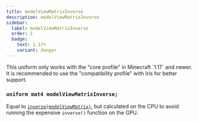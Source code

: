 ```yaml
---
title: modelViewMatrixInverse
description: modelViewMatrixInverse
sidebar:
  label: modelViewMatrixInverse
  order: 1
  badge:
    text: 1.17+
    variant: danger
---
```


<Aside type="danger">This uniform only works with the "core profile" in Minecraft `1.17` and newer. It is recommended to use the "compatibility profile" with Iris for better support. </Aside>

### `uniform mat4 modelViewMatrixInverse;`

Equal to [`inverse(modelViewMatrix)`](/reference/uniforms/matrices/modelviewmatrix), but calculated on the CPU to avoid running the expensive `inverse()` function on the GPU.